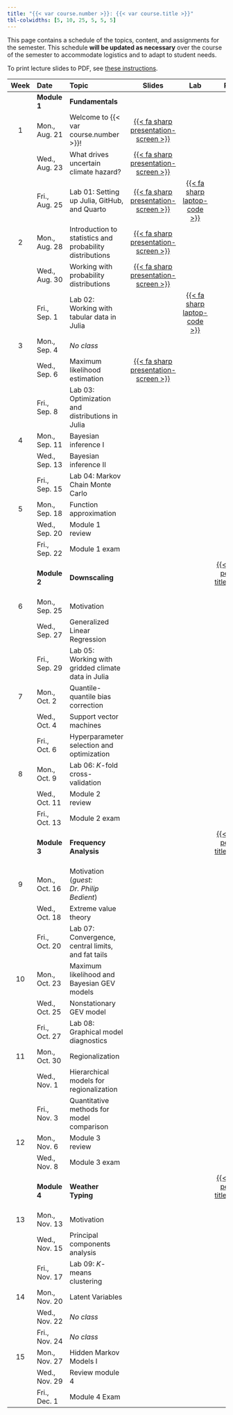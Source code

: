 ```yaml
---
title: "{{< var course.number >}}: {{< var course.title >}}"
tbl-colwidths: [5, 10, 25, 5, 5, 5]
---
```


This page contains a schedule of the topics, content, and assignments for the semester.
This schedule **will be updated as necessary** over the course of the semester to accommodate logistics and to adapt to student needs.

To print lecture slides to PDF, see [these instructions](https://quarto.org/docs/presentations/revealjs/presenting.html#print-to-pdf){target=_blank}.

::: column-screen-inset-right
| Week | Date        | Topic | Slides | Lab | Project |
|:----:|:-----------|:------|:------:|:---:|:-------:|
|      | **Module 1** | **Fundamentals** | | | |
| 1    | Mon., Aug. 21 | Welcome to {{< var course.number >}}! | [{{< fa sharp presentation-screen >}}](slides/lecture01-welcome.qmd){target="_blank"}  | | |
|      | Wed., Aug. 23 | What drives uncertain climate hazard? | [{{< fa sharp presentation-screen >}}](slides/lecture01-climate.qmd){target="_blank"}  | | |
|      | Fri., Aug. 25 | Lab 01: Setting up Julia, GitHub, and Quarto | [{{< fa sharp presentation-screen >}}](slides/lecture01-lab.qmd){target="_blank"} | [{{< fa sharp laptop-code >}}](labs/lab01/instructions.qmd) | |
| 2    | Mon., Aug. 28 | Introduction to statistics and probability distributions | [{{< fa sharp presentation-screen >}}](slides/lecture02-distributions.qmd){target="_blank"} | | |
|      | Wed., Aug. 30 | Working with probability distributions | [{{< fa sharp presentation-screen >}}](slides/lecture02-marginal-joint-conditional.qmd){target="_blank"} | | |
|      | Fri., Sep. 1  | Lab 02: Working with tabular data in Julia | | [{{< fa sharp laptop-code >}}](labs/lab02/template.qmd) | | 
| 3    | Mon., Sep. 4  | *No class* | | | |
|      | Wed., Sep. 6  | Maximum likelihood estimation | [{{< fa sharp presentation-screen >}}](slides/lecture03-maximum-likelihood.qmd) | | |
|      | Fri., Sep. 8  | Lab 03: Optimization and distributions in Julia | | | |
| 4    | Mon., Sep. 11 | Bayesian inference I | | | |
|      | Wed., Sep. 13 | Bayesian inference II | | | |
|      | Fri., Sep. 15 | Lab 04: Markov Chain Monte Carlo | | | |
|  5   | Mon., Sep. 18 | Function approximation | | | |
|      | Wed., Sep. 20 | Module 1 review | | | |
|      | Fri., Sep. 22 | Module 1 exam | | | |
|      | **Module 2** | **Downscaling** | | | [{{< fa sharp pen-field title="Project 2" >}}](projects/project02/project02.qmd) |
| 6    | Mon., Sep. 25 | Motivation | | | |
|      | Wed., Sep. 27 | Generalized Linear Regression | | | |
|      | Fri., Sep. 29 | Lab 05: Working with gridded climate data in Julia | | | |
| 7    | Mon., Oct. 2  | Quantile-quantile bias correction | | | |
|      | Wed., Oct. 4  | Support vector machines | | | |
|      | Fri., Oct. 6  | Hyperparameter selection and optimization | | | |
| 8    | Mon., Oct. 9  | Lab 06: $K$-fold cross-validation | | | |
|      | Wed., Oct. 11 | Module 2 review | | | |
|      | Fri., Oct. 13 | Module 2 exam | | | |
|      | **Module 3** | **Frequency Analysis** | | | [{{< fa sharp pen-field title="Project 3" >}}](projects/project03/project03.qmd) |
| 9    | Mon., Oct. 16 | Motivation (*guest: Dr. Philip Bedient*) | | | |
|      | Wed., Oct. 18 | Extreme value theory | | | |
|      | Fri., Oct. 20 | Lab 07: Convergence, central limits, and fat tails | | | |
| 10   | Mon., Oct. 23 | Maximum likelihood and Bayesian GEV models | | | |
|      | Wed., Oct. 25 | Nonstationary GEV model | | | |
|      | Fri., Oct. 27 | Lab 08: Graphical model diagnostics | | | |
| 11   | Mon., Oct. 30 | Regionalization | | | |
|      | Wed., Nov. 1  | Hierarchical models for regionalization | | | |
|      | Fri., Nov. 3  | Quantitative methods for model comparison | | | |
| 12   | Mon., Nov. 6  | Module 3 review | | | |
|      | Wed., Nov. 8  | Module 3 exam | | | |
|      | **Module 4** | **Weather Typing** | | | [{{< fa sharp pen-field title="Project 4" >}}](projects/project04/project04.qmd) |
| 13   | Mon., Nov. 13 | Motivation | | | |
|      | Wed., Nov. 15 | Principal components analysis | | | |
|      | Fri., Nov. 17 | Lab 09: $K$-means clustering | | | |
| 14   | Mon., Nov. 20 | Latent Variables | | | |
|      | Wed., Nov. 22 | *No class* | | | |
|      | Fri., Nov. 24 | *No class* | | | |
| 15   | Mon., Nov. 27 | Hidden Markov Models I | | | |
|      | Wed., Nov. 29 | Review module 4 | | | |
|      | Fri., Dec. 1  | Module 4 Exam | | | |

:::
